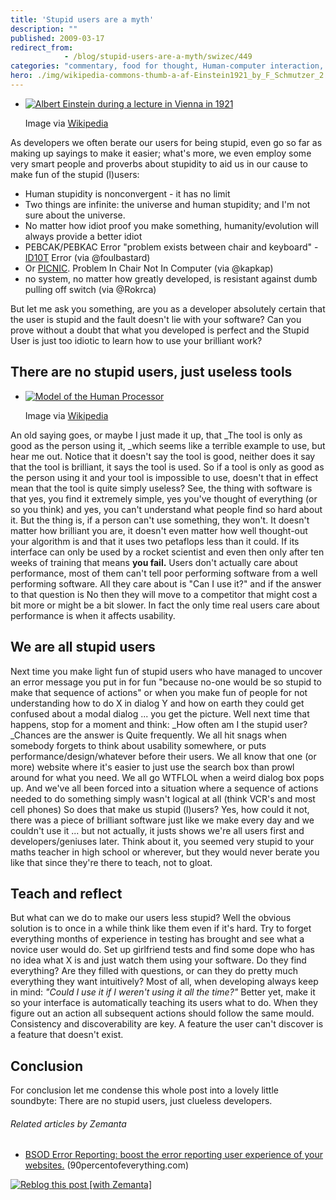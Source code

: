 ```yaml
---
title: 'Stupid users are a myth'
description: ""
published: 2009-03-17
redirect_from: 
            - /blog/stupid-users-are-a-myth/swizec/449
categories: "commentary, food for thought, Human-computer interaction, society, Uncategorized, Usability"
hero: ./img/wikipedia-commons-thumb-a-af-Einstein1921_by_F_Schmutzer_2.jpg-202px-Einstein1921_by_F_Schmutzer_2.jpg
---
```

- [![Albert Einstein during a lecture in Vienna in 1921](./img/wikipedia-commons-thumb-a-af-Einstein1921_by_F_Schmutzer_2.jpg-202px-Einstein1921_by_F_Schmutzer_2.jpg "Albert Einstein during a lecture in Vienna in 1921")](http://commons.wikipedia.org/wiki/Image:Einstein1921_by_F_Schmutzer_2.jpg)

  Image via [Wikipedia](http://commons.wikipedia.org/wiki/Image:Einstein1921_by_F_Schmutzer_2.jpg)

As developers we often berate our users for being stupid, even go so far as making up sayings to make it easier; what&#x27;s more, we even employ some very smart people and proverbs about stupidity to aid us in our cause to make fun of the stupid (l)users:

- Human stupidity is nonconvergent - it has no limit
- Two things are infinite: the universe and human stupidity; and I&#x27;m not sure about the universe.
- No matter how idiot proof you make something, humanity/evolution will always provide a better idiot
- PEBCAK/PEBKAC Error &quot;problem exists between chair and keyboard&quot; - [ID10T](http://en.wikipedia.org/wiki/ID-Ten-T_Error "ID-Ten-T Error") Error (via @foulbastard)
- Or [PICNIC](http://en.wikipedia.org/wiki/PEBKAC "PEBKAC"). Problem In Chair Not In Computer (via @kapkap)
- no system, no matter how greatly developed, is resistant against dumb pulling off switch (via @Rokrca)

But let me ask you something, are you as a developer absolutely certain that the user is stupid and the fault doesn&#x27;t lie with your software? Can you prove without a doubt that what you developed is perfect and the Stupid User is just too idiotic to learn how to use your brilliant work?

## <!--more-->

## There are no stupid users, just useless tools

- [![Model of the Human Processor](http://upload.wikimedia.org/wikipedia/commons/thumb/6/66/HumanProcessorModel.jpg/202px-HumanProcessorModel.jpg "Model of the Human Processor")](http://commons.wikipedia.org/wiki/Image:HumanProcessorModel.jpg)

  Image via [Wikipedia](http://commons.wikipedia.org/wiki/Image:HumanProcessorModel.jpg)

An old saying goes, or maybe I just made it up, that \_The tool is only as good as the person using it, \_which seems like a terrible example to use, but hear me out. Notice that it doesn&#x27;t say the tool is good, neither does it say that the tool is brilliant, it says the tool is used. So if a tool is only as good as the person using it and your tool is impossible to use, doesn&#x27;t that in effect mean that the tool is quite simply useless? See, the thing with software is that yes, you find it extremely simple, yes you&#x27;ve thought of everything (or so you think) and yes, you can&#x27;t understand what people find so hard about it. But the thing is, if a person can&#x27;t use something, they won&#x27;t. It doesn&#x27;t matter how brilliant you are, it doesn&#x27;t even matter how well thought-out your algorithm is and that it uses two petaflops less than it could. If its interface can only be used by a rocket scientist and even then only after ten weeks of training that means **you fail.** Users don&#x27;t actually care about performance, most of them can&#x27;t tell poor performing software from a well performing software. All they care about is &quot;Can I use it?&quot; and if the answer to that question is No then they will move to a competitor that might cost a bit more or might be a bit slower. In fact the only time real users care about performance is when it affects usability.

## We are all stupid users

Next time you make light fun of stupid users who have managed to uncover an error message you put in for fun &quot;because no-one would be so stupid to make that sequence of actions&quot; or when you make fun of people for not understanding how to do X in dialog Y and how on earth they could get confused about a modal dialog ... you get the picture. Well next time that happens, stop for a moment and think: \_How often am I the stupid user? \_Chances are the answer is Quite frequently. We all hit snags when somebody forgets to think about usability somewhere, or puts performance/design/whatever before their users. We all know that one (or more) website where it&#x27;s easier to just use the search box than prowl around for what you need. We all go WTFLOL when a weird dialog box pops up. And we&#x27;ve all been forced into a situation where a sequence of actions needed to do something simply wasn&#x27;t logical at all (think VCR&#x27;s and most cell phones) So does that make us stupid (l)users? Yes, how could it not, there was a piece of brilliant software just like we make every day and we couldn&#x27;t use it ... but not actually, it justs shows we&#x27;re all users first and developers/geniuses later. Think about it, you seemed very stupid to your maths teacher in high school or wherever, but they would never berate you like that since they&#x27;re there to teach, not to gloat.

## Teach and reflect

But what can we do to make our users less stupid? Well the obvious solution is to once in a while think like them even if it&#x27;s hard. Try to forget everything months of experience in testing has brought and see what a novice user would do. Set up girlfriend tests and find some dope who has no idea what X is and just watch them using your software. Do they find everything? Are they filled with questions, or can they do pretty much everything they want intuitively? Most of all, when developing always keep in mind: _&quot;Could I use it if I weren&#x27;t using it all the time?&quot;_ Better yet, make it so your interface is automatically teaching its users what to do. When they figure out an action all subsequent actions should follow the same mould. Consistency and discoverability are key. A feature the user can&#x27;t discover is a feature that doesn&#x27;t exist.

## Conclusion

For conclusion let me condense this whole post into a lovely little soundbyte: There are no stupid users, just clueless developers.

###### Related articles by Zemanta

- [BSOD Error Reporting: boost the error reporting user experience of your websites.](http://www.90percentofeverything.com/2009/03/12/bsod-error-reporting-boost-the-error-reporting-user-experience-of-your-websites/) (90percentofeverything.com)

[![Reblog this post [with Zemanta]](http://img.zemanta.com/reblog_e.png?x-id=a4e997fb-c78f-452d-be4d-afff7b41df05)](http://reblog.zemanta.com/zemified/a4e997fb-c78f-452d-be4d-afff7b41df05/ "Zemified by Zemanta")
